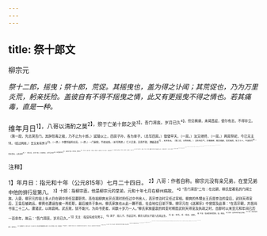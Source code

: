 ```yaml
---
---
---
```

title: 祭十郎文
---



柳宗元

*祭十二郎，摇曳；祭十郎，荒促。其摇曳也，盖为得之讣闻；其荒促也，乃为万里炎荒，躬亲抚殓。盖彼自有不得不摇曳之情，此又有更摇曳不得之情也。若其痛毒，直是一种。*

维年月日<sup>1】，八哥以清酌之莫<sup>2】，祭于亡弟十郎之灵<sup>3】。吾门凋丧，岁月已久<sup>4】，但见祸谪，未闻昌延，使尔有志，不得存立。（第一段，先总哭吾门。其辞怨毒之极，乃不止为十郎。）延陵以上，四房子孙，各为单孑，（总写四房。）慥慥早夭，（一房。）汝又继终，（一房。）两房祭祀，今已无主<sup>5】。（结过两房。）吾又未有男子<sup>6】，（一房。）尔曹则虽有如无。（一房。）一门嗣续，不绝如线。（补写两房。）仁义正直，天竟不知，理极道乖<sup>7】，无所告诉。（第二段，分哭四房。）
汝生有志气，好善嫉邪，勤学成癖，攻文致病，年才三十，不禄命尽<sup>8】。苍天苍天，岂有真宰<sup>9】？（第三段，正哭十郎。）如汝德业，尚早合出身<sup>10】，由吾被谤年深<sup>11】，使汝负才自弃。志愿不就，罪非他人<sup>12】，死丧之中，益复为愧。（第四段，带哭自己。总是怨毒，不止为十郎。）汝墨法绝代<sup>13】3，知音尚稀，及所著文，不令沉没，吾皆收录，以授知音。《文类》之功<sup>19】，更亦广布，使传于世人，以慰汝灵。（第五段，于正哭外，又零星补写其所书墨法、所遣文稿及所选《文类》，见十郎的是出群好学人。）知在永州，私有孕妇<sup>5】；吾专优恤，以俟其期<sup>16】。男为小宗，女亦当爱，延之长大<sup>17】，必使有归<sup>18】。抚育教示，使如己子。吾身未死，如汝存焉。（第六段，收恤其私孕。）
炎荒万里，毒瘴充塞，汝已久病<sup>19】，来此伴吾。到未数日，自云小差，雷塘灵泉<sup>2】，言笑如故。一寐不觉，便为古人。茫茫上天，岂知此痛！（第七段，叙其扶病来伴。一段兄弟至恩。）郡城之隅，佛寺之北，饰
以殡纼<sup>20】，寄于高原。死生同归，誓不相弃。庶几有灵，知我哀恳。（第八段，告以侨厝。）

<sup>注释】

<sup>1】年月日：指元和十年（公元815年）七月二十四日。
<sup>2】八哥：作者自称。柳宗元没有亲兄弟，在堂兄弟中他的排行是第八。
<sup>3】十郎：指柳宗直。他是柳宗元的堂弟，元和十年七月在柳州病故。
<sup>4】“吾门凋丧”二句：在北朝，柳氏是著名的门阀士族。入唐，柳宗元的祖上多人仍在朝中担任显要职务。高伯祖柳爽太宗贞观时担任过中书舍人，高宗李治时又任过宰相。柳爽的外甥女王氏是李治的皇后，武则天得宠后，王皇后被疏远，柳奭也遭诬告被一再贬职，最后被杀于象州。柳氏家族也从此一蹶不振，社会地位日渐下降。柳宗元在《送澥序》中曾提及此事：“在高宗朝，并居尚书省二十二人。遭诸武，以故衰耗。武氏败，犹不能兴。为尚书吏者，间数十岁乃一人。”柳氏家族盛衰的转变时期是武则天得宠及执政之时，自那时以来至元和年间已历一百余年，故云：“吾门凋丧，岁月已久。”
<sup>5】无主：指没有成年男子。
<sup>6】男子：指儿子。作此文时，柳宗元的长子周六尚未出生。
<sup>7】极：穷尽。乖：乖违，违背。
<sup>8】不禄：指未曾获得官职。禄，俸禄。
<sup>9】真宰：设想中的宇宙主宰者。
<sup>10】出身：做官的最初资历，指中进士。
<sup>11】“由吾被谤”句：指永贞元年（公元805年）自礼部员外邮被贬邵州刺史、永州司马等事。年深，时间很长。
<sup>12】罪非他人：这是柳宗元的自责之词，意思是柳宗直之所以屡试不中，功名未就，主要是受自己贬官的连粟。
<sup>13】墨法：书法。
<sup>14】《文类》：书名，即《西汉文类》。这是柳宗直在柳宗元的指导下编成的一部西汉文章选集。
<sup>15】私有孕妇：指非正式婚姻关系而怀孕的妇女。
<sup>16】俟：侍。其期：指产期。
<sup>17】延：把时间向后推移，引申为养育。
<sup>18】归：出嫁。
<sup>19】汝已久病：柳宗元《志从父弟宗直殡》：“（宗直）读书不废早夜，以专故，得上气病。胪胀奔逆，每作，害寝食，难俯仰。”陪同柳宗元赴柳州贬所时，途中宗直又尝得疟疾。2雷塘：柳州地名。州有雷山，雷水由此山东西二崖中流出，州民蓄水崖中，是为雷塘。灵泉：柳州郊外泉名。柳宗元《志从父弟宗直殡》：“元和十年，宗元始得召为柳州刺史。七月，南来从余。道加疟寒，数日良已。又从谒雨雷塘神所，还戏灵泉上，洋洋而归，卧至旦，呼之无闻，就视，形神离矣。”
<sup>20】1殡纼：殡，殓而未葬。纼，葬纼，即粗麻绳。